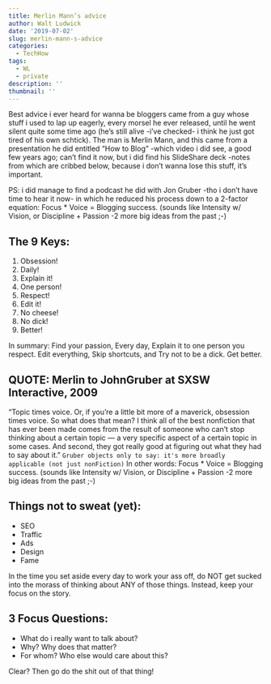 ```yaml
---
title: Merlin Mann’s advice
author: Walt Ludwick
date: '2019-07-02'
slug: merlin-mann-s-advice
categories:
  - TechHow
tags:
  - WL
  - private
description: ''
thumbnail: ''
---
```


Best advice i ever heard for wanna be bloggers came from a guy whose stuff i used to lap up eagerly, every morsel he ever released, until he went silent quite some time ago (he's still alive -i've checked- i think he just got tired of his own schtick).  The man is Merlin Mann, and this came from a presentation he did entitled "How to Blog" -which video i did see, a good few years ago; can't find it now, but i did find his SlideShare deck -notes from which are cribbed below, because i don't wanna lose this stuff, it's important.

PS: i did manage to find a podcast he did with Jon Gruber -tho i don't have time to hear it now- in which he reduced his process down to a 2-factor equation: Focus * Voice = Blogging success.  (sounds like Intensity w/ Vision, or Discipline + Passion -2 more big ideas from the past ;-)

## The 9 Keys:

1. Obsession!
2. Daily!
3. Explain it!
4. One person!
5. Respect!
6. Edit it!
7. No cheese!
8. No dick!
9. Better!

In summary:
Find your passion, Every day, Explain it to one person you respect. 
Edit everything, Skip shortcuts, and Try not to be a dick. 
Get better.

## QUOTE: Merlin to JohnGruber at SXSW Interactive, 2009
“Topic times voice. Or, if you’re a little bit more of a maverick, obsession times voice. So what does that mean? I think all of the best nonfiction that has ever been made comes from the result of someone who can’t stop thinking about a certain topic — a very specific aspect of a certain topic in some cases. And second, they got really good at figuring out what they had to say about it.”
`Gruber objects only to say: it's more broadly applicable (not just nonFiction)`
In other words:  Focus * Voice = Blogging success.  (sounds like Intensity w/ Vision, or Discipline + Passion -2 more big ideas from the past ;-)

## Things not to sweat (yet):

- SEO
- Traffic
- Ads
- Design
- Fame

In the time you set aside every day to work your ass off, do NOT get sucked into the morass of thinking about ANY of those things.  Instead, keep your focus on the story.

## 3 Focus Questions:

- What do i really want to talk about?
- Why?  Why does that matter?
- For whom? Who else would care about this?

Clear?  Then go do the shit out of that thing!  
